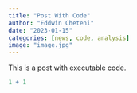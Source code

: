 ```yaml
---
title: "Post With Code"
author: "Eddwin Cheteni"
date: "2023-01-15"
categories: [news, code, analysis]
image: "image.jpg"
---
```


This is a post with executable code.

```r
1 + 1
```

